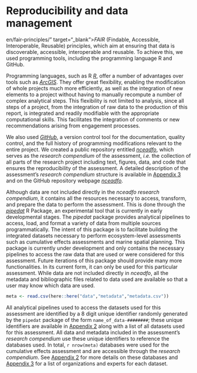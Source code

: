 # Reproducibility and data management {#nceadfo}

en/fair-principles/" target="_blank"><i>FAIR</i></a> (Findable, Accessible, Interoperable, Reusable) principles, which aim at ensuring that data is discoverable, accessible, interoperable and reusable. To achieve this, we used programming tools, including the programming language R and GitHub.

Programming languages, such as R <a href="https://www.r-project.org/" target="_blank"><i>R</i></a>, offer a number of advantages over tools such as <a href="https://www.arcgis.com/index.html" target="_blank"><i>ArcGIS</i></a>. They offer great flexibility, enabling the modification of whole projects much more efficiently, as well as the integration of new elements to a project without having to manually recompute a number of complex analytical steps. This flexibility is not limited to analysis, since all steps of a project, from the integration of raw data to the production of this report, is integrated and readily modifiable with the appropriate computational skills. This facilitates the integration of  comments or new recommendations arising from engagement processes.

We also used <a href="https://github.com/" target="_blank"><i>GitHub</i></a>, a version control tool for the documentation, quality control, and the full history of programming modifications relevant to the entire project. We created a public repository entitled <a href="https://github.com/Ecosystem-Assessments/nceadfo" target="_blank"><i>nceadfo</i></a>, which serves as the *research compendium* of the assessment, *i.e.* the collection of all parts of the research project including text, figures, data, and code that ensures the reproducibility of the assessment. A detailed description of the assessment’s *research compendium* structure is available in [Appendix 3](#appendix) and on the GitHub repository webpage <a href="https://github.com/Ecosystem-Assessments/nceadfo" target="_blank"><i>nceadfo</i></a>.

Although data are not included directly in the *nceadfo* *research compendium*, it contains all the resources necessary to access, transform, and prepare the data to perform the assessment. This is done through the [*pipedat*](https://github.com/Ecosystem-Assessments/pipedat) R Package, an experimental tool that is currently in early developmental stages. The *pipedat* package provides analytical pipelines to access, load, and format a variety of data from multiple sources programmatically. The intent of this package is to facilitate building the integrated datasets necessary to perform ecosystem-level assessments such as cumulative effects assessments and marine spatial planning. This package is currently under development and only contains the necessary pipelines to access the raw data that are used or were considered for this assessment. Future iterations of this package should provide many more functionalities. In its current form, it can only be used for this particular assessment. While data are not included directly in *nceadfo*, all the metadata and bibliographic files related to data used are available so that a user may know which data are used. 

```r
meta <- read.csv(here::here("data","metadata","metadata.csv"))
```

All analytical pipelines used to access the datasets used for this assessment are identified by a 8 digit unique identifier randomly generated by the `pipedat` package of the form `name_of_data-########`; these unique identifiers are available in [Appendix 2](#appendix2) along with a list of all datasets used for this assessment. All data and metadata included in the assessment’s *research compendium* use these unique identifiers to reference the databases used. In total, `r nrow(meta)` databases were used for the cumulative effects assessment and are accessible through the *research compendium*. See [Appendix 2](#appendix2) for more details on these databases and [Appendix 3](#appendix3) for a list of organizations and experts for each dataset.
